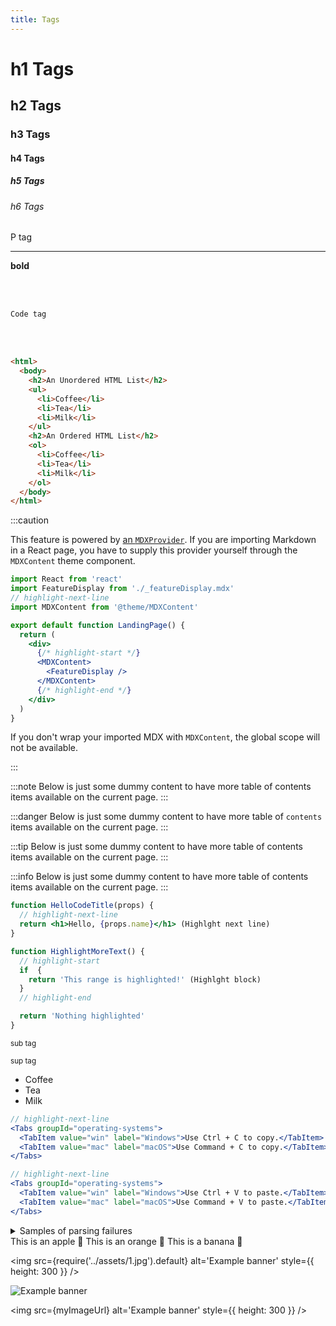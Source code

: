 ```yaml
---
title: Tags
---
```



# h1 Tags

## h2 Tags

### h3 Tags

#### h4 Tags

##### h5 Tags

###### h6 Tags

<p>P tag</p>

<hr />

<b>bold</b>

<br />
<br />

<code>Code tag</code>

<br />
<br />

```html
<html>
  <body>
    <h2>An Unordered HTML List</h2>
    <ul>
      <li>Coffee</li>
      <li>Tea</li>
      <li>Milk</li>
    </ul>
    <h2>An Ordered HTML List</h2>
    <ol>
      <li>Coffee</li>
      <li>Tea</li>
      <li>Milk</li>
    </ol>
  </body>
</html>
```

:::caution

This feature is powered by [an `MDXProvider`](https://mdxjs.com/docs/using-mdx/#mdx-provider). If you are importing Markdown in a React page, you have to supply this provider yourself through the `MDXContent` theme component.

```jsx title="src/pages/index.js"
import React from 'react'
import FeatureDisplay from './_featureDisplay.mdx'
// highlight-next-line
import MDXContent from '@theme/MDXContent'

export default function LandingPage() {
  return (
    <div>
      {/* highlight-start */}
      <MDXContent>
        <FeatureDisplay />
      </MDXContent>
      {/* highlight-end */}
    </div>
  )
}
```

If you don't wrap your imported MDX with `MDXContent`, the global scope will not be available.

:::

:::note
Below is just some dummy content to have more table of contents items available on the current page.
:::

:::danger
Below is just some dummy content to have more table of `contents` items available on the current page.
:::

:::tip
Below is just some dummy content to have more table of contents items available on the current page.
:::

:::info
Below is just some dummy content to have more table of contents items available on the current page.
:::

```jsx title="/src/components/HelloCodeTitle.js"
function HelloCodeTitle(props) {
  // highlight-next-line
  return <h1>Hello, {props.name}</h1> (Highlght next line)
}

function HighlightMoreText() {
  // highlight-start
  if  {
    return 'This range is highlighted!' (Highlght block)
  }
  // highlight-end

  return 'Nothing highlighted'
}
```

<sub>sub tag</sub>

<sup>sup tag</sup>

<ul>
  <li>Coffee</li>
  <li>Tea</li>
  <li>Milk</li>
</ul>

```jsx
// highlight-next-line
<Tabs groupId="operating-systems">
  <TabItem value="win" label="Windows">Use Ctrl + C to copy.</TabItem>
  <TabItem value="mac" label="macOS">Use Command + C to copy.</TabItem>
</Tabs>

// highlight-next-line
<Tabs groupId="operating-systems">
  <TabItem value="win" label="Windows">Use Ctrl + V to paste.</TabItem>
  <TabItem value="mac" label="macOS">Use Command + V to paste.</TabItem>
</Tabs>
```

<details>
<summary>Samples of parsing failures</summary>

A paragraph starting with a JSX tag will be seen entirely as a JSX string:

</details>

<Tabs>
  <TabItem value='apple' label='Apple' default>
    This is an apple 🍎
  </TabItem>
  <TabItem value='orange' label='Orange'>
    This is an orange 🍊
  </TabItem>
  <TabItem value='banana' label='Banana'>
    This is a banana 🍌
  </TabItem>
</Tabs>

<img src={require('../assets/1.jpg').default} alt='Example banner' style={{ height: 300 }} />

![Example banner](../assets/1.jpg)


<img src={myImageUrl} alt='Example banner' style={{ height: 300 }} />
